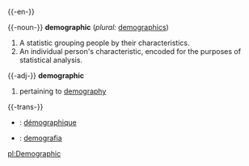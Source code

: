 {{-en-}}

{{-noun-}}
'''demographic'''  (''plural:'' [[demographics]])
#A statistic grouping people by their characteristics.
#An individual person's characteristic, encoded for the purposes of statistical analysis.


{{-adj-}}
'''demographic'''
#pertaining to [[demography]]

{{-trans-}}

* {{fr}} : [[démographique]]
* {{io}} : [[demografia]]


[[pl:Demographic]]
